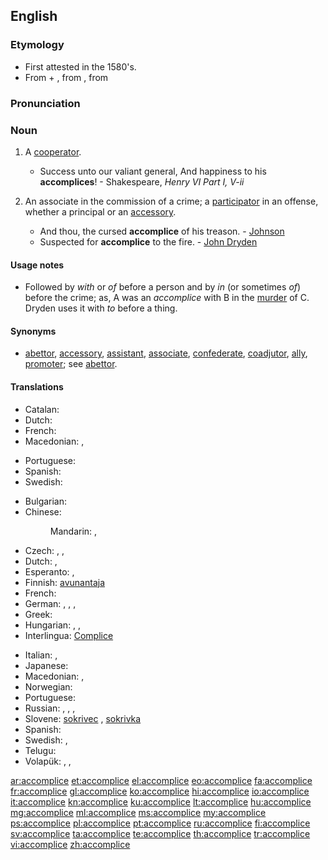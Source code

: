==English==

===Etymology===
* First attested in the 1580's.
* From {{etyl|enm}} {{term|a|lang=enm}} + {{term|complice|lang=enm}}, from {{etyl|fro}} {{term|complice||confederate|lang=fro}}, from {{etyl|la}} {{term|complicare||fold together|lang=la}}

===Pronunciation===
{{a|US}} {{IPA|/ə.ˈkɒm.plɪs/}}

===Noun===
{{wikipedia|accomplice|accomplice (crime)}}
{{en-noun}}

# {{context|rare}} A [[cooperator]].
#* Success unto our valiant general, And happiness to his '''accomplices'''! - Shakespeare, ''Henry VI Part I, V-ii''
# {{context|legal}} An associate in the commission of a crime; a [[participator]] in an offense, whether a principal or an [[accessory]].
#* And thou, the cursed '''accomplice''' of his treason. - [[Johnson]]
#* Suspected for '''accomplice''' to the fire. - [[w:John Dryden|John Dryden]]

====Usage notes====
* Followed by ''with'' or ''of'' before a person and by ''in'' (or sometimes ''of'') before the crime; as, A was an ''accomplice'' with B in the [[murder]] of C. Dryden uses it with ''to'' before a thing.

====Synonyms====
* [[abettor]], [[accessory]], [[assistant]], [[associate]], [[confederate]], [[coadjutor]], [[ally]], [[promoter]]; see [[abettor]].

====Translations====
{{trans-top|a cooperator}}
* Catalan: {{t-|ca|còmplice|m|f}}
* Dutch: {{t+|nl|handlanger|m}}
* French: {{t+|fr|complice|m|f}}
* Macedonian: {{t-|mk|соучесник|m|tr=soúčesnik|sc=Cyrl}}, {{t-|mk|соизвршител|m|tr=soizv'ršitel|sc=Cyrl}}
{{trans-mid}}
* Portuguese: {{t+|pt|cúmplice}}
* Spanish: {{t-|es|cómplice|m|f}}
* Swedish: {{t+|sv|medhjälpare|c}}
{{trans-bottom}}

{{trans-top|an associate in the commission of a crime}}
* Bulgarian: {{t+|bg|съучастник}}
* Chinese:
*: Mandarin: {{t|cmn|幫兇|sc=Hani}}, {{t|cmn|帮凶|tr=bāngxiōng|sc=Hani}}
* Czech: {{t-|cs|spolupachatel|m}}, {{t-|cs|spoluviník|m}}, {{t-|cs|komplic|m}}
* Dutch: {{t+|nl|medeplichtige|m|f}}, {{t+|nl|handlanger|m}}
* Esperanto: {{t-|eo|kunkulpulo}}, {{t-|eo|kunkulpulino}}
* Finnish: [[avunantaja]]
* French: {{t+|fr|complice|m|f}}
* German: {{t-|de|Mittäter|m}}, {{t-|de|Mittäterin|f}}, {{t+|de|Komplize|m}}, {{t-|de|Komplizin|f}}
* Greek: {{t+|el|συνεργός|m|tr=synergós}}
* Hungarian: {{t-|hu|bűnrészes}}, {{t+|hu|bűntárs}}, {{t+|hu|cinkos}}
* Interlingua: [[Complice]]
{{trans-mid}}
* Italian: {{t+|it|accomplice}}, {{t+|it|correo|m}}
* Japanese: {{t-|ja|共犯者|tr=きょうはんしゃ, kyōhansha|sc=Jpan}}
* Macedonian: {{t-|mk|соучесник|m|tr=soúčesnik|sc=Cyrl}}, {{t-|mk|соизвршител|m|tr=soizv'ršitel|sc=Cyrl}}
* Norwegian: {{t-|no|medskyldig}}
* Portuguese: {{t+|pt|cúmplice|m|f}}
* Russian: {{t+|ru|соучастник|m|tr=součástnik|sc=Cyrl}}, {{t+|ru|соучастница|f|tr=součástnica|sc=Cyrl}}, {{t+|ru|сообщник|m|tr=soóbščnik|sc=Cyrl}}, {{t+|ru|сообщница|f|tr=soóbščnica|sc=Cyrl}}
* Slovene: [[sokrivec]] {{m}}, [[sokrivka]] {{f}}
* Spanish: {{t-|es|cómplice}}
* Swedish: {{t-|sv|medbrottsling}}, {{t-|sv|medskyldig|c}}
* Telugu: {{t+|te|తోడుదొంగ}}
* Volapük: {{qualifier|male or female}} {{t-|vo|kedöban}}, {{qualifier|male}} {{t-|vo|hikedöban}}, {{qualifier|female}} {{t-|vo|jikedöban}}
{{trans-bottom}}

[[ar:accomplice]]
[[et:accomplice]]
[[el:accomplice]]
[[eo:accomplice]]
[[fa:accomplice]]
[[fr:accomplice]]
[[gl:accomplice]]
[[ko:accomplice]]
[[hi:accomplice]]
[[io:accomplice]]
[[it:accomplice]]
[[kn:accomplice]]
[[ku:accomplice]]
[[lt:accomplice]]
[[hu:accomplice]]
[[mg:accomplice]]
[[ml:accomplice]]
[[ms:accomplice]]
[[my:accomplice]]
[[ps:accomplice]]
[[pl:accomplice]]
[[pt:accomplice]]
[[ru:accomplice]]
[[fi:accomplice]]
[[sv:accomplice]]
[[ta:accomplice]]
[[te:accomplice]]
[[th:accomplice]]
[[tr:accomplice]]
[[vi:accomplice]]
[[zh:accomplice]]